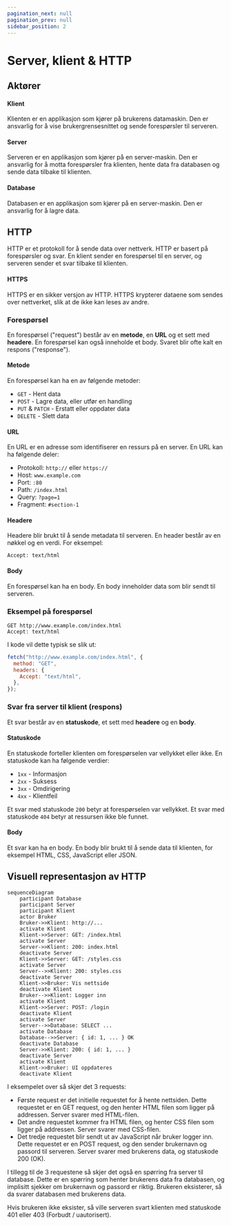```yaml
---
pagination_next: null
pagination_prev: null
sidebar_position: 2
---
```


# Server, klient & HTTP

## Aktører

#### Klient

Klienten er en applikasjon som kjører på brukerens datamaskin. Den er ansvarlig for å vise brukergrensesnittet og sende forespørsler til serveren.

#### Server

Serveren er en applikasjon som kjører på en server-maskin. Den er ansvarlig for å motta forespørsler fra klienten, hente data fra databasen og sende data tilbake til klienten.

#### Database

Databasen er en applikasjon som kjører på en server-maskin. Den er ansvarlig for å lagre data.

## HTTP

HTTP er et protokoll for å sende data over nettverk. HTTP er basert på forespørsler og svar. En klient sender en forespørsel til en server, og serveren sender et svar tilbake til klienten.

#### HTTPS

HTTPS er en sikker versjon av HTTP. HTTPS krypterer dataene som sendes over nettverket, slik at de ikke kan leses av andre.

### Forespørsel

En forespørsel ("request") består av en **metode**, en **URL** og et sett med **headere**. En forespørsel kan også inneholde et body.
Svaret blir ofte kalt en respons ("response").

#### Metode

En forespørsel kan ha en av følgende metoder:

- `GET` - Hent data
- `POST` - Lagre data, eller utfør en handling
- `PUT` & `PATCH` - Erstatt eller oppdater data
- `DELETE` - Slett data

#### URL

En URL er en adresse som identifiserer en ressurs på en server. En URL kan ha følgende deler:

- Protokoll: `http://` eller `https://`
- Host: `www.example.com`
- Port: `:80`
- Path: `/index.html`
- Query: `?page=1`
- Fragment: `#section-1`

#### Headere

Headere blir brukt til å sende metadata til serveren. En header består av en nøkkel og en verdi. For eksempel:

```http
Accept: text/html
```

#### Body

En forespørsel kan ha en body. En body inneholder data som blir sendt til serveren.

### Eksempel på forespørsel

```http
GET http://www.example.com/index.html
Accept: text/html
```

I kode vil dette typisk se slik ut:

```js
fetch("http://www.example.com/index.html", {
  method: "GET",
  headers: {
    Accept: "text/html",
  },
});
```

### Svar fra server til klient (respons)

Et svar består av en **statuskode**, et sett med **headere** og en **body**.

#### Statuskode

En statuskode forteller klienten om forespørselen var vellykket eller ikke. En statuskode kan ha følgende verdier:

- `1xx` - Informasjon
- `2xx` - Suksess
- `3xx` - Omdirigering
- `4xx` - Klientfeil

Et svar med statuskode `200` betyr at forespørselen var vellykket. Et svar med statuskode `404` betyr at ressursen ikke ble funnet.

#### Body

Et svar kan ha en body. En body blir brukt til å sende data til klienten, for eksempel HTML, CSS, JavaScript eller JSON.

## Visuell representasjon av HTTP

```mermaid
sequenceDiagram
    participant Database
    participant Server
    participant Klient
    actor Bruker
    Bruker->>Klient: http://...
    activate Klient
    Klient->>Server: GET: /index.html
    activate Server
    Server->>Klient: 200: index.html
    deactivate Server
    Klient->>Server: GET: /styles.css
    activate Server
    Server-->>Klient: 200: styles.css
    deactivate Server
    Klient->>Bruker: Vis nettside
    deactivate Klient
    Bruker-->>Klient: Logger inn
    activate Klient
    Klient->>Server: POST: /login
    deactivate Klient
    activate Server
    Server-->>Database: SELECT ...
    activate Database
    Database-->>Server: { id: 1, ... } OK
    deactivate Database
    Server->>Klient: 200: { id: 1, ... }
    deactivate Server
    activate Klient
    Klient->>Bruker: UI oppdateres
    deactivate Klient
```

I eksempelet over så skjer det 3 requests:

- Første request er det initielle requestet for å hente nettsiden. Dette requestet er en GET request, og den henter HTML filen som ligger på addressen. Server svarer med HTML-filen.
- Det andre requestet kommer fra HTML filen, og henter CSS filen som ligger på addressen. Server svarer med CSS-filen.
- Det tredje requestet blir sendt ut av JavaScript når bruker logger inn. Dette requestet er en POST request, og den sender brukernavn og passord til serveren. Server svarer med brukerens data, og statuskode 200 (OK).

I tillegg til de 3 requestene så skjer det også en spørring fra server til database.
Dette er en spørring som henter brukerens data fra databasen, og implisitt sjekker om brukernavn og passord er riktig.
Brukeren eksisterer, så da svarer databasen med brukerens data.

Hvis brukeren ikke eksister, så ville serveren svart klienten med statuskode 401 eller 403 (Forbudt / uautorisert).
